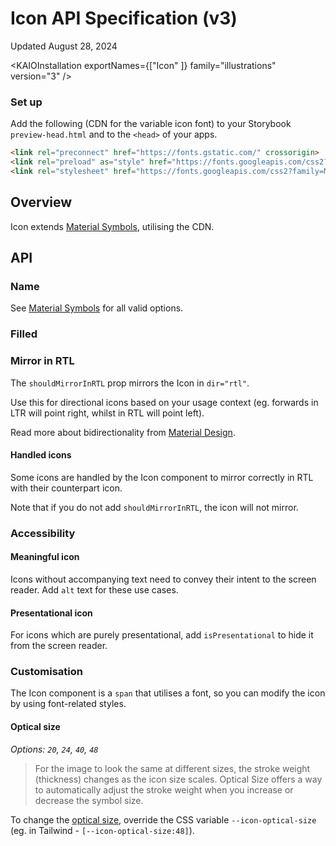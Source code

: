 
<Meta title="Illustrations/Icon/Icon (v3)/API Specification" />

# Icon API Specification (v3)

Updated August 28, 2024

<ResourceLinks
  sourceCode="https://github.com/cultureamp/kaizen-design-system/tree/main/packages/components/src/__illustrations__/Icon/v3"
  designGuidelines="/?path=/docs/illustrations-icon-v3-usage-guidelines--docs"
/>

<KAIOInstallation exportNames={["Icon" ]} family="illustrations" version="3" />

### Set up

Add the following (CDN for the variable icon font) to your Storybook `preview-head.html` and to the `<head>` of your apps.

```html
<link rel="preconnect" href="https://fonts.gstatic.com/" crossorigin>
<link rel="preload" as="style" href="https://fonts.googleapis.com/css2?family=Material+Symbols+Outlined:opsz,wght,FILL,GRAD@20..48,100..700,0..1,-50..200" />
<link rel="stylesheet" href="https://fonts.googleapis.com/css2?family=Material+Symbols+Outlined:opsz,wght,FILL,GRAD@20..48,100..700,0..1,-50..200" />
```

## Overview

Icon extends [Material Symbols](https://fonts.google.com/icons), utilising the CDN.

<Canvas of={IconStories.Playground} />
<Controls of={IconStories.Playground} />

## API

### Name

See [Material Symbols](https://fonts.google.com/icons) for all valid options.

### Filled

<Canvas of={IconStories.Filled} />

### Mirror in RTL

The `shouldMirrorInRTL` prop mirrors the Icon in `dir="rtl"`.

Use this for directional icons based on your usage context (eg. forwards in LTR will point right, whilst in RTL will point left).

Read more about bidirectionality from [Material Design](https://m2.material.io/design/usability/bidirectionality.html#mirroring-elements).

<Canvas of={IconStories.MirrorInRTL} />

#### Handled icons

Some icons are handled by the Icon component to mirror correctly in RTL with their counterpart icon.

Note that if you do not add `shouldMirrorInRTL`, the icon will not mirror.

<Canvas of={IconStories.HandledInRTL} />

### Accessibility

#### Meaningful icon

Icons without accompanying text need to convey their intent to the screen reader.
Add `alt` text for these use cases.

<Canvas of={IconStories.MeaningfulIcon} />

#### Presentational icon

For icons which are purely presentational, add `isPresentational` to hide it from the screen reader.

<Canvas of={IconStories.PresentationalIcon} />

### Customisation

The Icon component is a `span` that utilises a font, so you can modify the icon by using font-related styles.

<Canvas of={IconStories.Customisation} />

#### Optical size

_Options: `20`, `24`, `40`, `48`_

>For the image to look the same at different sizes, the stroke weight (thickness) changes as the icon size scales. Optical Size offers a way to automatically adjust the stroke weight when you increase or decrease the symbol size.

To change the [optical size](https://m3.material.io/styles/icons/applying-icons#b41cbc01-9b49-4a44-a525-d153d1ea1425),
override the CSS variable `--icon-optical-size` (eg. in Tailwind - `[--icon-optical-size:48]`).

<Canvas of={IconStories.OpticalSize} />
<Controls of={IconStories.OpticalSize} />
